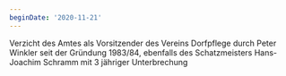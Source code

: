 ```yaml
---
beginDate: '2020-11-21'
---
```


Verzicht des Amtes als Vorsitzender des Vereins Dorfpflege durch Peter Winkler
seit der Gründung 1983/84, ebenfalls des Schatzmeisters Hans-Joachim Schramm mit
3 jähriger Unterbrechung
